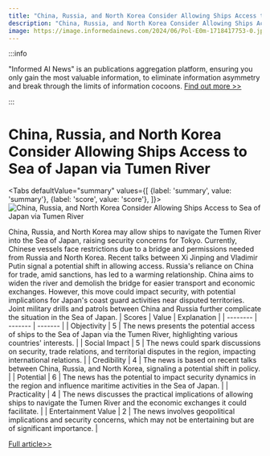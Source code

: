 ```yaml
---
title: "China, Russia, and North Korea Consider Allowing Ships Access to Sea of Japan via Tumen River"
description: "China, Russia, and North Korea Consider Allowing Ships Access to Sea of Japan via Tumen River"
image: https://image.informedainews.com/2024/06/Pol-E0m-1718417753-0.jpg
---
```



:::info

"Informed AI News" is an publications aggregation platform, ensuring you only gain the most valuable information, to eliminate information asymmetry and break through the limits of information cocoons.  [Find out more >>](/)

:::

# China, Russia, and North Korea Consider Allowing Ships Access to Sea of Japan via Tumen River


<Tabs
	defaultValue="summary"
	values={[
	{label: 'summary', value: 'summary'},
	{label: 'score', value: 'score'},
]}>
<TabItem value="summary">
<img
  src="https://image.informedainews.com/2024/06/Pol-E0m-1718417753-0.jpg"
  alt="China, Russia, and North Korea Consider Allowing Ships Access to Sea of Japan via Tumen River"
/>



China, Russia, and North Korea may allow ships to navigate the Tumen River into the Sea of Japan, raising security concerns for Tokyo. Currently, Chinese vessels face restrictions due to a bridge and permissions needed from Russia and North Korea. Recent talks between Xi Jinping and Vladimir Putin signal a potential shift in allowing access. Russia's reliance on China for trade, amid sanctions, has led to a warming relationship. China aims to widen the river and demolish the bridge for easier transport and economic exchanges. However, this move could impact security, with potential implications for Japan's coast guard activities near disputed territories. Joint military drills and patrols between China and Russia further complicate the situation in the Sea of Japan.
</TabItem>
<TabItem value="score">
	| Scores     | Value   | Explanation |
	| -------- | ------- | ------- |
	| Objectivity  | 5    | The news presents the potential access of ships to the Sea of Japan via the Tumen River, highlighting various countries' interests.    |
	| Social Impact | 5     | The news could spark discussions on security, trade relations, and territorial disputes in the region, impacting international relations.    |
	| Credibility    | 4    | The news is based on recent talks between China, Russia, and North Korea, signaling a potential shift in policy.    |
	| Potential    | 6    | The news has the potential to impact security dynamics in the region and influence maritime activities in the Sea of Japan.    |
	| Practicality    | 4    | The news discusses the practical implications of allowing ships to navigate the Tumen River and the economic exchanges it could facilitate.    |
	| Entertainment Value    | 2    | The news involves geopolitical implications and security concerns, which may not be entertaining but are of significant importance.    |
</TabItem>
</Tabs>

[Full article>>](https://asia.nikkei.com/Politics/International-relations/China-eyes-Sea-of-Japan-access-via-Russia-North-Korea-border-river)
